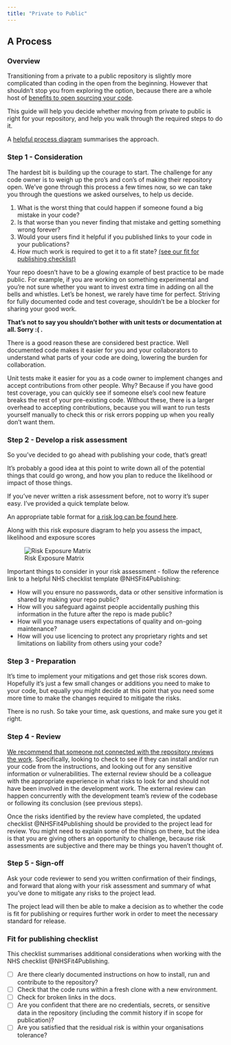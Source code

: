 ```yaml
---
title: "Private to Public"
---
```


## A Process

### Overview

Transitioning from a private to a public repository is slightly more complicated than coding in the open from the beginning. However that shouldn't stop you from exploring the option, because there are a whole host of [benefits to open sourcing your code](../index.qmd#why-develop-in-the-open-sec-why-open). 

This guide will help you decide whether moving from private to public is right for your repository, and help you walk through the required steps to do it. 

A [helpful process diagram](/private_to_public//process-chart.qmd) summarises the approach.

### Step 1 - Consideration

The hardest bit is building up the courage to start. The challenge for any code owner is to weigh up the pro's and con's of making their repository open. We've gone through this process a few times now, so we can take you through the questions we asked ourselves, to help us decide.  

1. What is the worst thing that could happen if someone found a big mistake in your code?
2. Is that worse than you never finding that mistake and getting something wrong forever?
3. Would your users find it helpful if you published links to your code in your publications?
4. How much work is required to get it to a fit state? [(see our fit for publishing checklist)](#fit-for-publishing-checklist)

Your repo doesn't have to be a glowing example of best practice to be made public. For example, if you are working on something experimental and you're not sure whether you want to invest extra time in adding on all the bells and whistles. Let's be honest, we rarely have time for perfect. Striving for fully documented code and test coverage, shouldn't be be a blocker for sharing your good work. 

**That's not to say you shouldn't bother with unit tests or documentation at all. Sorry :( .**

There is a good reason these are considered best practice. Well documented code makes it easier for you and your collaborators to understand what parts of your code are doing, lowering the burden for collaboration. 

Unit tests make it easier for you as a code owner to implement changes and accept contributions from other people. Why? Because if you have good test coverage, you can quickly see if someone else's cool new feature breaks the rest of your pre-existing code. Without these, there is a larger overhead to accepting contributions, because you will want to run tests yourself manually to check this or risk errors popping up when you really don't want them. 

### Step 2 - Develop a risk assessment

So you've decided to go ahead with publishing your code, that's great!

It's probably a good idea at this point to write down all of the potential things that could go wrong, and how you plan to reduce the likelihood or impact of those things. 

If you've never written a risk assessment before, not to worry it's super easy. I've provided a quick template below. 

An appropriate table format for [a risk log can be found here](/private_to_public/risk-table.qmd).

Along with this risk exposure diagram to help you assess the impact, likelihood and exposure scores

![Risk Exposure Matrix](/assets/images/risk-exposure-diagram.png)

Important things to consider in your risk assessment - follow the reference link to a helpful NHS checklist template @NHSFit4Publishing: 

- How will you ensure no passwords, data or other sensitive information is shared by making your repo public?
- How will you safeguard against people accidentally pushing this information in the future after the repo is made public? 
- How will you manage users expectations of quality and on-going maintenance?
- How will you use licencing to protect any proprietary rights and set limitations on liability from others using your code?

### Step 3 - Preparation

It's time to implement your mitigations and get those risk scores down. Hopefully it's just a few small changes or additions you need to make to your code, but equally you might decide at this point that you need some more time to make the changes required to mitigate the risks. 

There is no rush. So take your time, ask questions, and make sure you get it right. 

### Step 4 - Review

[We recommend that someone not connected with the repository reviews the work](/private_to_public/process-chart.qmd). Specifically, looking to check to see if they can install and/or run your code from the instructions, and looking out for any sensitive information or vulnerabilities. The external review should be a colleague with the appropriate experience in what risks to look for and should not have been involved in the development work. The external review can happen concurrently with the development team's review of the codebase or following its conclusion (see previous steps).

Once the risks identified by the review have completed, the updated checklist @NHSFit4Publishing should be provided to the project lead for review. You might need to explain some of the things on there, but the idea is that you are giving others an opportunity to challenge, because risk assessments are subjective and there may be things you haven't thought of.

### Step 5 - Sign-off

Ask your code reviewer to send you written confirmation of their findings, and forward that along with your risk assessment and summary of what you've done to mitigate any risks to the project lead. 

The project lead will then be able to make a decision as to whether the code is fit for publishing or requires further work in order to meet the necessary standard for release. 

### Fit for publishing checklist

This checklist summarises additional considerations when working with the NHS checklist @NHSFit4Publishing.

- [ ] Are there clearly documented instructions on how to install, run and contribute to the repository?
- [ ] Check that the code runs within a fresh clone with a new environment.
- [ ] Check for broken links in the docs.
- [ ] Are you confident that there are no credentials, secrets, or sensitive data in the repository (including the commit history if in scope for publication)?
- [ ] Are you satisfied that the residual risk is within your organisations tolerance?
